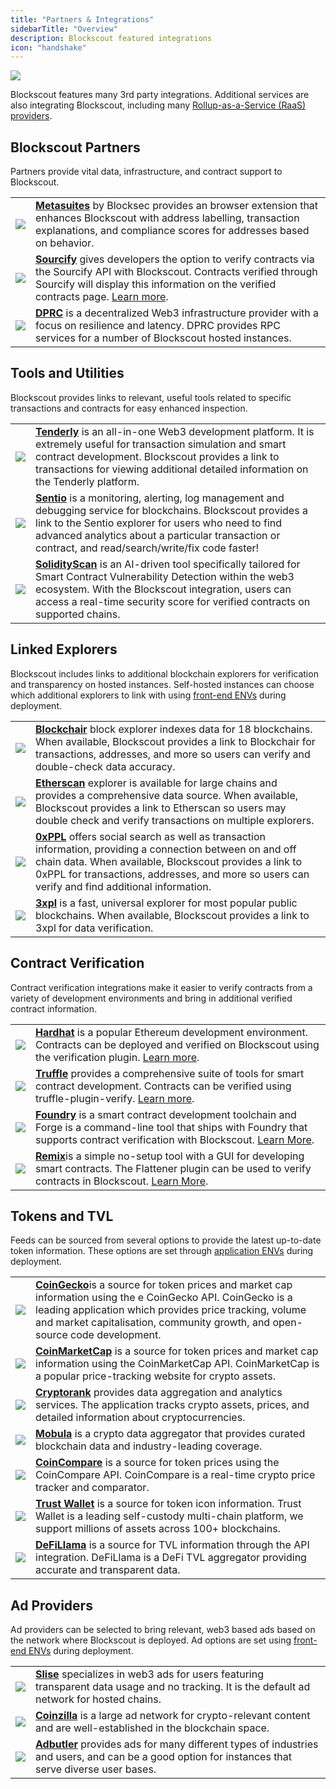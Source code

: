 ```yaml
---
title: "Partners & Integrations"
sidebarTitle: "Overview"
description: Blockscout featured integrations
icon: "handshake"
---
```


<Frame caption="">
  <img src="/images/b6738084-image.jpeg"/>
</Frame>

Blockscout features many 3rd party integrations. Additional services are also integrating Blockscout, including many [Rollup-as-a-Service (RaaS) providers](/about/partners-and-integrations/raas-providers).

## Blockscout Partners

Partners provide vital data, infrastructure, and contract support to Blockscout.

|                                                                         |                                                                                                                                                                                                                                                                                                     |
| ----------------------------------------------------------------------- | --------------------------------------------------------------------------------------------------------------------------------------------------------------------------------------------------------------------------------------------------------------------------------------------------- |
| <img src="/images/139d28f1-image.jpeg" className='w-36'/> | [**Metasuites**](https://blocksec.com/metasuites) by Blocksec provides an browser extension that enhances Blockscout with address labelling, transaction explanations, and compliance scores for addresses based on behavior.                                                                       |
| <img src="/images/574ac88b-image.jpeg" className='w-36'/> | [**Sourcify**](https://sourcify.dev/) gives developers the option to verify contracts via the Sourcify API with Blockscout. Contracts verified through Sourcify will display this information on the verified contracts page. [Learn more](/devs/verification/contracts-verification-via-sourcify). |
| <img src="/images/c7f15ee7-image.jpeg" className='w-36'/> | [**DPRC**](https://drpc.org/) is a decentralized Web3 infrastructure provider with a focus on resilience and latency. DPRC provides RPC services for a number of Blockscout hosted instances.                                                                                                       |

## Tools and Utilities

Blockscout provides links to relevant, useful tools related to specific transactions and contracts for easy enhanced inspection.

|                                                                         |                                                                                                                                                                                                                                                                                                           |
| ----------------------------------------------------------------------- | --------------------------------------------------------------------------------------------------------------------------------------------------------------------------------------------------------------------------------------------------------------------------------------------------------- |
| <img src="/images/1a070eb5-image.jpeg" className='w-36'/> | [**Tenderly**](https://tenderly.co/) is an all-in-one Web3 development platform. It is extremely useful for transaction simulation and smart contract development. Blockscout provides a link to transactions for viewing additional detailed information on the Tenderly platform.                       |
| <img src="/images/7b7186b9-image.jpeg" className='w-36'/> | [**Sentio**](https://www.sentio.xyz/) is a monitoring, alerting, log management and debugging service for blockchains. Blockscout provides a link to the Sentio explorer for users who need to find advanced analytics about a particular transaction or contract, and read/search/write/fix code faster! |
| <img src="/images/365a3d5e-image.jpeg" className='w-36'/> | [**SolidityScan**](https://solidityscan.com) is an AI-driven tool specifically tailored for Smart Contract Vulnerability Detection within the web3 ecosystem. With the Blockscout integration, users can access a real-time security score for verified contracts on supported chains.  |

## Linked Explorers

Blockscout includes links to additional blockchain explorers for verification and transparency on hosted instances. Self-hosted instances can choose which additional explorers to link with using [front-end ENVs](https://github.com/blockscout/frontend/blob/main/docs/ENVS.md) during deployment.

|                                                                         |                                                                                                                                                                                                                                                                                               |
| ----------------------------------------------------------------------- | --------------------------------------------------------------------------------------------------------------------------------------------------------------------------------------------------------------------------------------------------------------------------------------------- |
| <img src="/images/d747ed26-image.jpeg" className='w-36'/> | [**Blockchair**](https://blockchair.com/) block explorer indexes data for 18 blockchains. When available, Blockscout provides a link to Blockchair for transactions, addresses, and more so users can verify and double-check data accuracy.                                                  |
| <img src="/images/f29b5eac-image.jpeg" className='w-36'/> | [**Etherscan**](https://etherscan.io/) explorer is available for large chains and provides a comprehensive data source. When available, Blockscout provides a link to Etherscan so users may double check and verify transactions on multiple explorers.                                      |
| <img src="/images/eeceb7e7-image.jpeg" className='w-36'/> | [**0xPPL**](https://0xppl.com/) offers social search as well as transaction information, providing a connection between on and off chain data. When available, Blockscout provides a link to 0xPPL for transactions, addresses, and more so users can verify and find additional information. |
| <img src="/images/a938c700-image.jpeg" className='w-36'/> | [**3xpl**](https://3xpl.com/) is a fast, universal explorer for most popular public blockchains. When available, Blockscout provides a link to 3xpl for data verification.                                                                                                                    |

## Contract Verification

Contract verification integrations make it easier to verify contracts from a variety of development environments and bring in additional verified contract information.

|                                                                         |                                                                                                                                                                                                                                                                                                  |
| ----------------------------------------------------------------------- | ------------------------------------------------------------------------------------------------------------------------------------------------------------------------------------------------------------------------------------------------------------------------------------------------ |
| <img src="/images/4e9d186f-image.jpeg" className='w-36'/> | [**Hardhat**](https://hardhat.org/) is a popular Ethereum development environment. Contracts can be deployed and verified on Blockscout using the verification plugin. [Learn more](/devs/verification/hardhat-verification-plugin).                                                             |
| <img src="/images/ba2cbbd0-image.jpeg" className='w-36'/> | [**Truffle**](https://trufflesuite.com/) provides a comprehensive suite of tools for smart contract development. Contracts can be verified using truffle-plugin-verify. [Learn more](/devs/verification/openzeppelin-contract-verification#truffle).                                             |
| <img src="/images/c413c328-image.jpeg" className='w-36'/> | [**Foundry**](https://github.com/foundry-rs/foundry/) is a smart contract development toolchain and Forge is a command-line tool that ships with Foundry that supports contract verification with Blockscout. [Learn More](/devs/verification/openzeppelin-contract-verification#foundry-forge). |
| <img src="/images/ee9549d3-image.jpeg" className='w-36'/> | [**Remix**](https://remix-project.org/)is a simple no-setup tool with a GUI for developing smart contracts. The Flattener plugin can be used to verify contracts in Blockscout. [Learn More](/devs/verification/openzeppelin-contract-verification#remix).                                      |

## Tokens and TVL

Feeds can be sourced from several options to provide the latest up-to-date token information. These options are set through [application ENVs](/setup/env-variables) during deployment.

|                                                                         |                                                                                                                                                                                                                                                                                        |
| ----------------------------------------------------------------------- | -------------------------------------------------------------------------------------------------------------------------------------------------------------------------------------------------------------------------------------------------------------------------------------- |
| <img src="/images/802f48fb-image.jpeg" className='w-36'/> | [**CoinGecko**](https://www.coingecko.com/)is a source for token prices and market cap information using the e CoinGecko API. CoinGecko is a leading application which provides price tracking, volume and market capitalisation, community growth, and open-source code development. |
| <img src="/images/6b6ea5dc-image.jpeg" className='w-36'/> | [**CoinMarketCap**](https://coinmarketcap.com/) is a source for token prices and market cap information using the CoinMarketCap API. CoinMarketCap is a popular price-tracking website for crypto assets.                                                                              |
| <img src="/images/923e37de-image.jpeg" className='w-36'/> | [**Cryptorank**](https://cryptorank.io/) provides data aggregation and analytics services. The application tracks crypto assets, prices, and detailed information about cryptocurrencies.                                                                                              |
| <img src="/images/a5abf1d7-image.jpeg" className='w-36'/> | [**Mobula**](https://mobula.io/) is a crypto data aggregator that provides curated blockchain data and industry-leading coverage.                                                                                                                                                      |
| <img src="/images/a4f74a58-image.jpeg" className='w-36'/> | [**CoinCompare**](https://coincompare.eu/) is a source for token prices using the CoinCompare API. CoinCompare is a real-time crypto price tracker and comparator.                                                                                                                     |
| <img src="/images/ccac99c1-image.jpeg" className='w-36'/> | [**Trust Wallet**](https://trustwallet.com/) is a source for token icon information. Trust Wallet is a leading self-custody multi-chain platform, we support millions of assets across 100+ blockchains.                                                                               |
| <img src="/images/0f2fcb78-image.jpeg" className='w-36'/> | [**DeFiLlama**](https://defillama.com/) is a source for TVL information through the API integration. DeFiLlama is a DeFi TVL aggregator providing accurate and transparent data.                                                                                                       |

## Ad Providers

Ad providers can be selected to bring relevant, web3 based ads based on the network where Blockscout is deployed. Ad options are set using [front-end ENVs](https://github.com/blockscout/frontend/blob/main/docs/ENVS.md) during deployment.

|                                                                         |                                                                                                                                                                                |
| ----------------------------------------------------------------------- | ------------------------------------------------------------------------------------------------------------------------------------------------------------------------------ |
| <img src="/images/8b4134d6-image.jpeg" className='w-36'/> | [**Slise**](https://www.slise.xyz/) specializes in web3 ads for users featuring transparent data usage and no tracking. It is the default ad network for hosted chains.        |
| <img src="/images/f0e15980-image.jpeg" className='w-36'/> | [**Coinzilla**](https://coinzilla.com/) is a large ad network for crypto-relevant content and are well-established in the blockchain space.                                    |
| <img src="/images/9ffd0381-image.jpeg" className='w-36'/> | [**Adbutler**](https://www.adbutler.com/) provides ads for many different types of industries and users, and can be a good option for instances that serve diverse user bases. |


